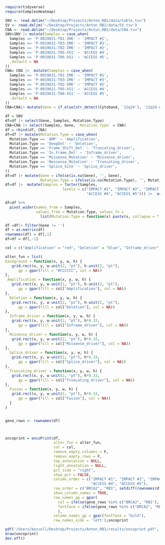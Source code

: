 ```r
require(tidyverse)
require(ComplexHeatmap)
```

```r
SNV <- read.delim("~/Desktop/Projects/Anton_RB1/data/table.tsv")
SV <- read.delim("~/Desktop/Projects/Anton_RB1/data/SV.tsv")
CNA <- read.delim("~/Desktop/Projects/Anton_RB1/data/CNA.tsv")
SNV=SNV |> mutate(Samples = case_when(
  Samples == 'P-0019631-T01-IM6' ~ 'IMPACT #1', 
  Samples == 'P-0019631-T03-IM6' ~ 'IMPACT #3', 
  Samples == 'P-0019631-T02-IM6' ~ 'IMPACT #2', 
  Samples == 'P-0019631-T05-XS1' ~ 'ACCESS #4',
  Samples == 'P-0019631-T06-XS1' ~ 'ACCESS #5',
  .default = NA
))
CNA= CNA |>  mutate(Samples = case_when(
  Samples == 'P-0019631-T01-IM6' ~ 'IMPACT #1', 
  Samples == 'P-0019631-T03-IM6' ~ 'IMPACT #3', 
  Samples == 'P-0019631-T02-IM6' ~ 'IMPACT #2', 
  Samples == 'P-0019631-T05-XS1' ~ 'ACCESS #4',
  Samples == 'P-0019631-T06-XS1' ~ 'ACCESS #5',
  .default = NA
))
CNA=CNA|> mutate(Gene = if_else(str_detect(Cytoband, '12q24'), '12q24 Amplicon', Gene))


```



```r
df = SNV
df=df |> select(Gene, Samples, Mutation.Type)
CNA=CNA |> select(Samples, Gene, `Mutation.Type` = CNA)
df = rbind(df, CNA)
df=df |> mutate(Mutation.Type = case_when(
  Mutation.Type == 'AMP' ~ 'Amplification', 
  Mutation.Type == 'DeepDel' ~ 'Deletion', 
  Mutation.Type == 'Frame_Shift_Del' ~ 'Truncating_driver', 
  Mutation.Type == 'In_Frame_Del' ~ 'Inframe_driver', 
  Mutation.Type == 'Missense_Mutation' ~ 'Missense_driver', 
  Mutation.Type == 'Nonsense_Mutation' ~ 'Truncating_driver', 
  Mutation.Type == 'Splice_Site' ~ 'Splice_driver', 
))
df=df |> mutate(Gene = ifelse(is.na(Gene), '', Gene),
                Mutation.Type = ifelse(is.na(Mutation.Type), '', Mutation.Type))
df=df |>  mutate(Samples = factor(Samples,
                          levels = c("IMPACT #1", "IMPACT #2", "IMPACT #3",
                                     "ACCESS #4", "ACCESS #5"))) |>  arrange(Samples)

df=df %>%
  pivot_wider(names_from = Samples, 
              values_from = Mutation.Type, values_fn = 
                list(Mutation.Type = function(x) paste(x, collapse = ";"))) #to account for multiple data

df =df|> filter(Gene != '')
df = as.matrix(df)
rownames(df) = df[,1]
df=df = df[,-1]

col = c("Amplification" = "red", "Deletion" = "blue", "Inframe_driver" = "brown4", "Missense_driver" =  "darkgreen", "Splice_driver" = "darkorange1", "Truncating_driver" = "black", "Fusion" = "mediumorchid1")

alter_fun = list(
background = function(x, y, w, h) {
   grid.rect(x, y, w-unit(2, "pt"), h-unit(2, "pt"),
      gp = gpar(fill = "#CCCCCC", col = NA))
},
 Amplification = function(x, y, w, h) {
   grid.rect(x, y, w-unit(2, "pt"), h-unit(2, "pt"),
      gp = gpar(fill = col["Amplification"], col = NA))
},
  Deletion = function(x, y, w, h) {
   grid.rect(x, y, w-unit(2, "pt"), h-unit(2, "pt"),
      gp = gpar(fill = col["Deletion"], col = NA))
},
  Inframe_driver = function(x, y, w, h) {
   grid.rect(x, y, w-unit(2, "pt"), h*0.33,
      gp = gpar(fill = col["Inframe_driver"], col = NA))
},
  Missense_driver = function(x, y, w, h) {
   grid.rect(x, y, w-unit(2, "pt"), h*0.33,
      gp = gpar(fill = col["Missense_driver"], col = NA))
},
  Splice_driver = function(x, y, w, h) {
   grid.rect(x, y, w-unit(2, "pt"), h*0.33,
      gp = gpar(fill = col["Splice_driver"], col = NA))
},
  Truncating_driver = function(x, y, w, h) {
   grid.rect(x, y, w-unit(2, "pt"), h*0.33,
      gp = gpar(fill = col["Truncating_driver"], col = NA))
},
  Fusion = function(x, y, w, h) {
   grid.rect(x, y, w-unit(2, "pt"), h*0.33,
      gp = gpar(fill = col["Fusion"], col = NA))
  }
)


gene_rows <- rownames(df)



oncoprint = oncoPrint(df, 
                      alter_fun = alter_fun, 
                      col = col,
                      remove_empty_columns = F,
                      remove_empty_rows = F,
                      top_annotation = NULL,
                      right_annotation = NULL,
                      pct_side = "right",
                      show_pct = FALSE,  
                      column_order = c("IMPACT #1", "IMPACT #2", "IMPACT #3",
                                       "ACCESS #4", "ACCESS #5"),
                      row_order = c("BRCA2", "RB1", setdiff(rownames(df), c("BRCA2", "RB1"))),
                      show_column_names = TRUE,
                      row_names_gp = gpar(
                        col = ifelse(gene_rows %in% c("BRCA2", "RB1"), "red", "black"),
                        fontface = ifelse(gene_rows %in% c("BRCA2", "RB1"), "bold", "plain")
                        ),
                      column_names_gp = gpar(fontface = "bold"),
                      row_names_side = 'left');oncoprint


```

```r
pdf('/Users/boscoll/Desktop/Projects/Anton_RB1/results/oncoprint.pdf', height = 4.4, width = 4)
draw(oncoprint)
dev.off()
```

